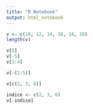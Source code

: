 ```yaml
---
title: "R Notebook"
output: html_notebook
---
```


```r
v <- c(10, 12, 14, 16, 18, 20)
length(v)
```
```r
v[5]
v[-5]
v[1:4]
```
```r
v[-(2:5)]
```

```r
v[c(2, 3, 6)]
```
```r
indice <- c(2, 3, 6)
v[-indice]
```

